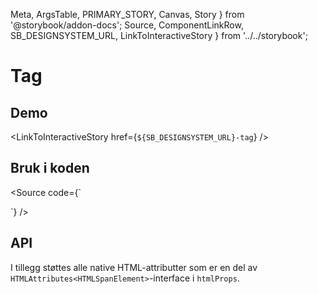   Meta,
  ArgsTable,
  PRIMARY_STORY,
  Canvas,
  Story
} from '@storybook/addon-docs';
  Source,
  ComponentLinkRow,
  SB_DESIGNSYSTEM_URL,
  LinkToInteractiveStory
} from '../../storybook';

<Meta title="Design system/Tag/API" component={Tag} />

# Tag

<ComponentLinkRow
  docsHref="https://design.domstol.no/987b33f71/p/19eec4-tag"
  figmaHref="https://www.figma.com/file/ewqSDmkgqDQ5PyOsRp4V5b/?node-id=7766%3A151028"
  githubHref="https://github.com/domstolene/designsystem/tree/master/components/src/components/Tag"
/>

## Demo

<Canvas>
  <Story id="design-system-tag--default" />
</Canvas>

<LinkToInteractiveStory href={`${SB_DESIGNSYSTEM_URL}-tag`} />

## Bruk i koden

<Source code={`

<Tag text="status" />
`} />

## API

<ArgsTable of={PRIMARY_STORY} />

I tillegg støttes alle native HTML-attributter som er en del av `HTMLAttributes<HTMLSpanElement>`-interface i `htmlProps`.
